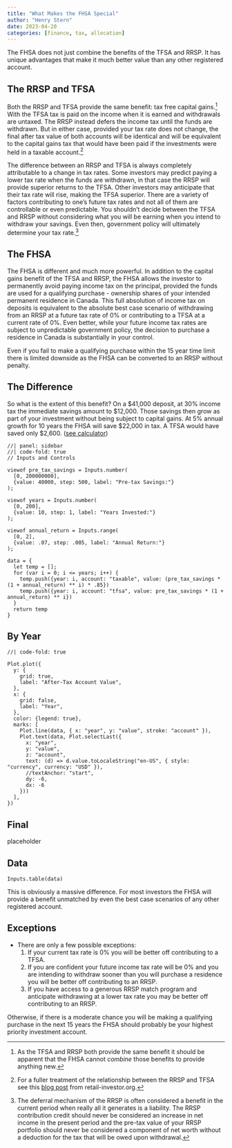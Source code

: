 ```yaml
---
title: "What Makes the FHSA Special"
author: "Henry Stern"
date: 2023-04-20
categories: [finance, tax, allocation]
---
```


The FHSA does not just combine the benefits of the TFSA and RRSP. It has unique advantages that make it much better value than any other registered account.

## The RRSP and TFSA

Both the RRSP and TFSA provide the same benefit: tax free capital gains.[^same_benefit] With the TFSA tax is paid on the income when it is earned and withdrawals are untaxed. The RRSP instead defers the income tax until the funds are withdrawn. But in either case, provided your tax rate does not change, the final after tax value of both accounts will be identical and will be equivalent to the capital gains tax that would have been paid if the investments were held in a taxable account.[^detailed_rrsp_analysis]

The difference between an RRSP and TFSA is always completely attributable to a change in tax rates. Some investors may predict paying a lower tax rate when the funds are withdrawn, in that case the RRSP will provide superior returns to the TFSA. Other investors may anticipate that their tax rate will rise, making the TFSA superior. There are a variety of factors contributing to one's future tax rates and not all of them are controllable or even predictable. You shouldn't decide between the TFSA and RRSP without considering what you will be earning when you intend to withdraw your savings. Even then, government policy will ultimately determine your tax rate.[^rrsp_deferrals]

[^same_benefit]: As the TFSA and RRSP both provide the same benefit it should be apparent that the FHSA cannot *combine* those benefits to provide anything new.

[^detailed_rrsp_analysis]: For a fuller treatment of the relationship between the RRSP and TFSA see this [blog post](https://web.archive.org/web/20230211001735if_/https://www.retailinvestor.org/RRSPmodel.html) from retail-investor.org.

[^rrsp_deferrals]: The deferral mechanism of the RRSP is often considered a benefit in the current period when really all it generates is a liability. The RRSP contribution credit should never be considered an increase in net income in the present period and the pre-tax value of your RRSP portfolio should never be considered a component of net worth without a deduction for the tax that will be owed upon withdrawal.

## The FHSA

The FHSA is different and much more powerful. In addition to the capital gains benefit of the TFSA and RRSP, the FHSA allows the investor to permanently avoid paying income tax on the principal, provided the funds are used for a qualifying purchase - ownership shares of your intended permanent residence in Canada. This full absolution of income tax on deposits is equivalent to the absolute best case scenario of withdrawing from an RRSP at a future tax rate of 0% or contributing to a TFSA at a current rate of 0%. Even better, while your future income tax rates are subject to unpredictable government policy, the decision to purchase a residence in Canada is substantially in your control.

Even if you fail to make a qualifying purchase within the 15 year time limit there is limited downside as the FHSA can be converted to an RRSP without penalty.

## The Difference

So what is the extent of this benefit? On a \$41,000 deposit, at 30% income tax the immediate savings amount to \$12,000. Those savings then grow as part of your investment without being subject to capital gains. At 5% annual growth for 10 years the FHSA will save \$22,000 in tax. A TFSA would have saved only \$2,600. ([see calculator](https://hstern.ca/tools/account-comparison))

```ojs
//| panel: sidebar
//| code-fold: true
// Inputs and Controls

viewof pre_tax_savings = Inputs.number(
  [0, 200000000],
  {value: 40000, step: 500, label: "Pre-tax Savings:"}
);

viewof years = Inputs.number(
  [0, 200],
  {value: 10, step: 1, label: "Years Invested:"}
);

viewof annual_return = Inputs.range(
  [0, 2],
  {value: .07, step: .005, label: "Annual Return:"}
);

data = {
  let temp = [];
  for (var i = 0; i <= years; i++) {
    temp.push({year: i, account: "taxable", value: (pre_tax_savings * (1 + annual_return) ** i) * .85})
    temp.push({year: i, account: "tfsa", value: pre_tax_savings * (1 + annual_return) ** i})
  }
  return temp
}
```

::: {.panel-tabset}

## By Year
```ojs
//| code-fold: true

Plot.plot({
  y: {
    grid: true,
    label: "After-Tax Account Value",
  },
  x: {
    grid: false,
    label: "Year",
  },
  color: {legend: true},
  marks: [
    Plot.line(data, { x: "year", y: "value", stroke: "account" }),
    Plot.text(data, Plot.selectLast({
      x: "year",
      y: "value",
      z: "account",
      text: (d) => d.value.toLocaleString("en-US", { style: "currency", currency: "USD" }),
      //textAnchor: "start",
      dy: -6,
      dx: -6
    }))
  ],
})
```

## Final
placeholder

## Data
```ojs
Inputs.table(data)
```

:::

This is obviously a massive difference. For most investors the FHSA will provide a benefit unmatched by even the best case scenarios of any other registered account. 

## Exceptions

* There are only a few possible exceptions:
  1. If your current tax rate is 0% you will be better off contributing to a TFSA.
  1. If you are confident your future income tax rate will be 0% and you are intending to withdraw sooner than you will purchase a residence you will be better off contributing to an RRSP.
  1. If you have access to a generous RRSP match program and anticipate withdrawing at a lower tax rate you may be better off contributing to an RRSP.

Otherwise, if there is a moderate chance you will be making a qualifying purchase in the next 15 years the FHSA should probably be your highest priority investment account.
